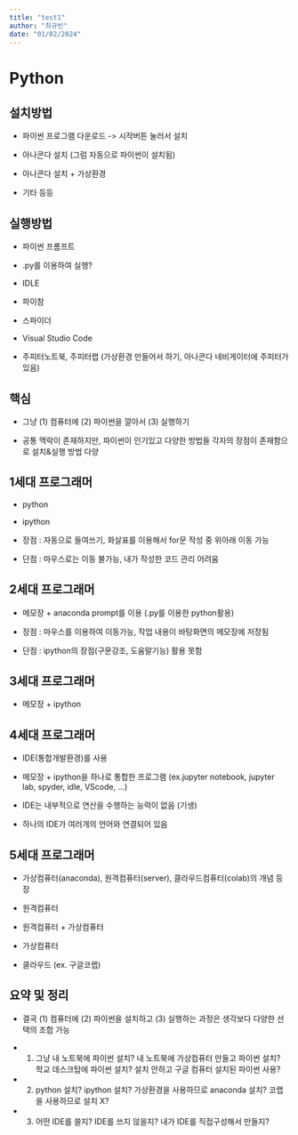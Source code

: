 ```yaml
---
title: "test1"
author: "최규빈"
date: "01/02/2024"
---
```


# Python

## **설치방법**

- 파이썬 프로그램 다운로드 -> 시작버튼 눌러서 설치

- 아나콘다 설치 (그럼 자동으로 파이썬이 설치됨)

- 아나콘다 설치 + 가상환경

- 기타 등등

## **실행방법**

- 파이썬 프롬프트

- .py를 이용하여 실행?

- IDLE

- 파이참

- 스파이더

- Visual Studio Code

- 주피터노트북, 주피터랩 (가상환경 만들어서 하기, 아나콘다 네비게이터에 주피터가 있음)

## **핵심**

- 그냥 (1) 컴퓨터에 (2) 파이썬을 깔아서 (3) 실행하기

- 공통 맥락이 존재하지만, 파이썬이 인기있고 다양한 방법들 각자의 장점이 존재함으로 설치&실행 방법 다양

## **1세대 프로그래머**

- python

- ipython

- 장점 : 자동으로 들여쓰기, 화살표를 이용해서 for문 작성 중 위아래 이동 가능

- 단점 : 마우스로는 이동 불가능, 내가 작성한 코드 관리 어려움

## **2세대 프로그래머**

- 메모장 + anaconda prompt를 이용 (.py를 이용한 python활용)

- 장점 : 마우스를 이용하여 이동가능, 작업 내용이 바탕화면의 메모장에 저장됨

- 단점 : ipython의 장점(구문강조, 도움말기능) 활용 못함

## **3세대 프로그래머**

- 메모장 + ipython

## **4세대 프로그래머**

- IDE(통합개발환경)를 사용

- 메모장 + ipython을 하나로 통합한 프로그램 (ex.jupyter notebook, jupyter lab, spyder, idle, VScode, ...)

- IDE는 내부적으로 연산을 수행하는 능력이 없음 (기생)

- 하나의 IDE가 여러개의 언어와 연결되어 있음

## **5세대 프로그래머**

- 가상컴퓨터(anaconda), 원격컴퓨터(server), 클라우드컴퓨터(colab)의 개념 등장

- 원격컴퓨터

- 원격컴퓨터 + 가상컴퓨터

- 가상컴퓨터

- 클라우드 (ex. 구글코랩)

## **요약 및 정리**

- 결국 (1) 컴퓨터에 (2) 파이썬을 설치하고 (3) 실행하는 과정은 생각보다 다양한 선택의 조합 가능

- (1) 그냥 내 노트북에 파이썬 설치? 내 노트북에 가상컴퓨터 만들고 파이썬 설치? 학교 데스크탑에 파이썬 설치? 설치 안하고 구글 컴퓨터 설치된 파이썬 사용?

- (2) python 설치? ipython 설치? 가상환경을 사용하므로 anaconda 설치? 코랩을 사용하므로 설치 X?

- (3) 어떤 IDE를 쓸지? IDE를 쓰지 않을지? 내가 IDE를 직접구성해서 만들지? 


